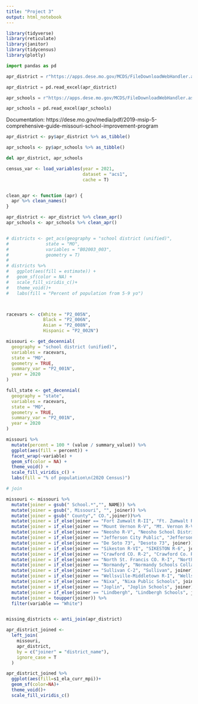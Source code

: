 ---
title: "Project 3"
output: html_notebook
---
```{r}
library(tidyverse)
library(reticulate)
library(janitor)
library(tidycensus)
library(plotly)
```


```{python}
import pandas as pd
```


```{python}
apr_district = r"https://apps.dese.mo.gov/MCDS/FileDownloadWebHandler.ashx?filename=69334021-a007Missouri%202019%20APR%20Supporting%20by%20Districts.xlsx"

apr_district = pd.read_excel(apr_district)

apr_schools = r"https://apps.dese.mo.gov/MCDS/FileDownloadWebHandler.ashx?filename=3011bb42-c202Missouri%202019%20APR%20Supporting%20by%20Building.xlsx"

apr_schools = pd.read_excel(apr_schools)
```

Documentation: https://dese.mo.gov/media/pdf/2019-msip-5-comprehensive-guide-missouri-school-improvement-program

```{r}
apr_district <- py$apr_district %>% as_tibble()

apr_schools <- py$apr_schools %>% as_tibble()
```

```{python}
del apr_district, apr_schools
```

```{r}
census_var <- load_variables(year = 2021,
                             dataset = "acs1",
                             cache = T)


clean_apr <- function (apr) {
  apr %>% clean_names()
}

apr_district <- apr_district %>% clean_apr()
apr_schools <- apr_schools %>% clean_apr()


# districts <- get_acs(geography = "school district (unified)",
#              state = "MO",
#              variables = "B02003_003",
#              geometry = T)
# 
# districts %>% 
#   ggplot(aes(fill = estimate)) +
#   geom_sf(color = NA) +
#   scale_fill_viridis_c()+
#   theme_void()+
#   labs(fill = "Percent of population from 5-9 yo")



racevars <- c(White = "P2_005N", 
              Black = "P2_006N", 
              Asian = "P2_008N", 
              Hispanic = "P2_002N")

missouri <- get_decennial(
  geography = "school district (unified)",
  variables = racevars,
  state = "MO",
  geometry = TRUE,
  summary_var = "P2_001N",
  year = 2020
) 

full_state <- get_decennial(
  geography = "state",
  variables = racevars,
  state = "MO",
  geometry = TRUE,
  summary_var = "P2_001N",
  year = 2020
)

missouri %>%
  mutate(percent = 100 * (value / summary_value)) %>%
  ggplot(aes(fill = percent)) +
  facet_wrap(~variable) +
  geom_sf(color = NA) +
  theme_void() + 
  scale_fill_viridis_c() + 
  labs(fill = "% of population\n(2020 Census)")

# join

missouri <- missouri %>% 
  mutate(joiner = gsub(" School.*","", NAME)) %>% 
  mutate(joiner = gsub(", Missouri", "", joiner)) %>% 
  mutate(joiner = gsub(" County"," CO.",joiner))%>% 
  mutate(joiner = if_else(joiner == "Fort Zumwalt R-II", "Ft. Zumwalt R-II", joiner)) %>% 
  mutate(joiner = if_else(joiner == "Mount Vernon R-V", "Mt. Vernon R-V", joiner)) %>% 
  mutate(joiner = if_else(joiner == "Neosho R-V", "Neosho School District", joiner)) %>%
  mutate(joiner = if_else(joiner == "Jefferson City Public", "Jefferson City",joiner)) %>%
  mutate(joiner = if_else(joiner == "De Soto 73", "Desoto 73", joiner)) %>% 
  mutate(joiner = if_else(joiner == "Sikeston R-VI", "SIKESTON R-6", joiner)) %>%
  mutate(joiner = if_else(joiner == "Crawford CO. R-2", "Crawford Co. R-II", joiner)) %>%
  mutate(joiner = if_else(joiner == "North St. Francis CO. R-I", "North St. Francois CO. R-I", joiner)) %>% # The census misspelled the name of this district
  mutate(joiner = if_else(joiner == "Normandy", "Normandy Schools Collaborative", joiner)) %>% 
  mutate(joiner = if_else(joiner == "Sullivan C-2", "Sullivan", joiner)) %>% 
  mutate(joiner = if_else(joiner == "Wellsville-Middletown R-I", "Wellsville Middletown R-I", joiner)) %>% 
  mutate(joiner = if_else(joiner == "Nixa", "Nixa Public Schools", joiner)) %>% 
  mutate(joiner = if_else(joiner == "Joplin", "Joplin Schools", joiner)) %>% 
  mutate(joiner = if_else(joiner == "Lindbergh", "Lindbergh Schools", joiner)) %>% 
  mutate(joiner = toupper(joiner)) %>% 
  filter(variable == "White")


missing_districts <- anti_join(apr_district)

apr_district_joined <- 
  left_join(
    missouri,
    apr_district,
    by = c("joiner" = "district_name"),
    ignore_case = T
  )

apr_district_joined %>% 
  ggplot(aes(fill=s1_ela_curr_mpi))+
  geom_sf(color=NA)+
  theme_void()+
  scale_fill_viridis_c()
```

